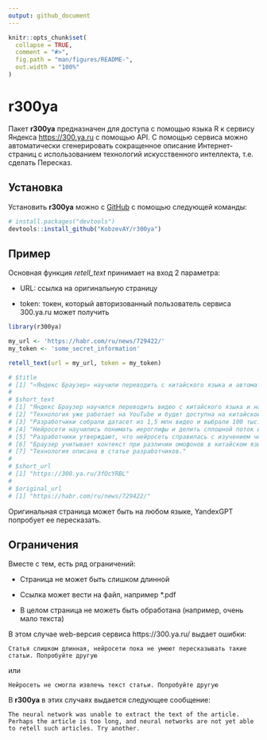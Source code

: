 ```yaml
---
output: github_document
---
```


<!-- README.md is generated from README.Rmd. Please edit that file -->

```r
knitr::opts_chunk$set(
  collapse = TRUE,
  comment = "#>",
  fig.path = "man/figures/README-",
  out.width = "100%"
)
```

# r300ya

<!-- badges: start -->
<!-- badges: end -->

Пакет **r300ya** предназначен для доступа с помощью языка R к сервису Яндекса <https://300.ya.ru> c помощью API. С помощью сервиса можно  автоматически сгенерировать сокращенное описание Интернет-страниц с использованием технологий искусственного интеллекта, т.е. сделать Пересказ.

## Установка

Установить **r300ya** можно с [GitHub](https://github.com/) с помощью следующей команды:

``` r
# install.packages("devtools")
devtools::install_github("KobzevAY/r300ya")
```

## Пример

Основная функция *retell_text* принимает на вход 2 параметра:

- URL: ссылка на оригинальную страницу

- token: токен, который авторизованный пользователь сервиса 300.ya.ru может получить

```r
library(r300ya)

my_url <- 'https://habr.com/ru/news/729422/'
my_token <- 'some_secret_information'

retell_text(url = my_url, token = my_token)

# $title
# [1] "«Яндекс Браузер» научили переводить с китайского языка и автоматически накладывать русскую озвучку"
# 
# $short_text
# [1] "Яндекс Браузер научился переводить видео с китайского языка и накладывать русскую озвучку."            
# [2] "Технология уже работает на YouTube и будет доступна на китайской видеоплатформе Bilibili."             
# [3] "Разработчики собрали датасет из 1,5 млн видео и выбрали 100 тыс. с качественными субтитрами."          
# [4] "Нейросети научились понимать иероглифы и делить сплошной поток иероглифов на смысловые отрезки."       
# [5] "Разработчики утверждают, что нейросеть справилась с изучением четырёх тонов китайского языка за месяц."
# [6] "Браузер учитывает контекст при различии омофонов в китайском языке."                                   
# [7] "Технология описана в статье разработчиков."                                                            
# 
# $short_url
# [1] "https://300.ya.ru/3fOcYRBL"
# 
# $original_url
# [1] "https://habr.com/ru/news/729422/"
```

Оригинальная страница может быть на любом языке, YandexGPT попробует ее пересказать.

## Ограничения

Вместе с тем, есть ряд ограничений:

+ Страница не может быть слишком длинной

+ Ссылка может вести на файл, например *.pdf

+ В целом страница не можеть быть обработана (например, очень мало текста)

В этом случае web-версия сервиса https://300.ya.ru/ выдает ошибки:

```
Статья слишком длинная, нейросети пока не умеют пересказывать такие статьи. Попробуйте другую
```

или

```
Нейросеть не смогла извлечь текст статьи. Попробуйте другую
```

В **r300ya** в этих случаях выдается следующее сообщение:

```
The neural network was unable to extract the text of the article. Perhaps the article is too long, and neural networks are not yet able to retell such articles. Try another.
```
